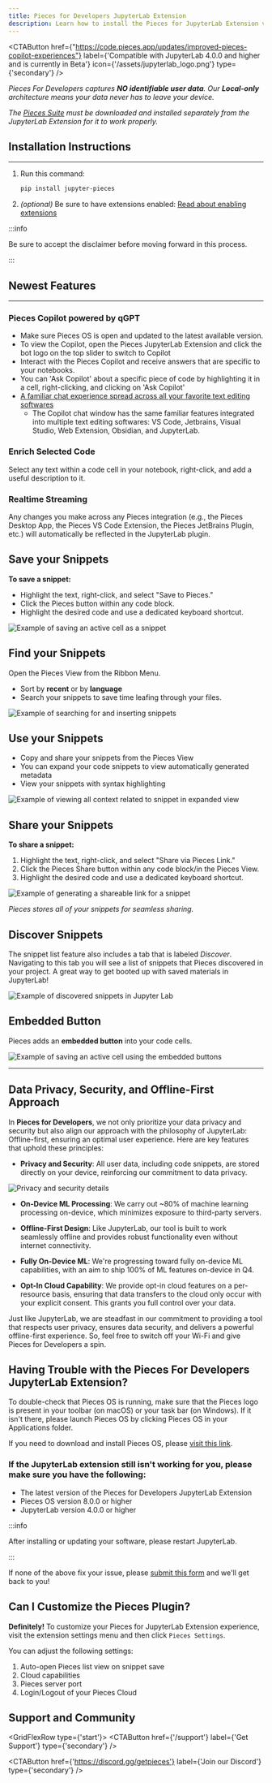 ```yaml
---
title: Pieces for Developers JupyterLab Extension
description: Learn how to install the Pieces for JupyterLab Extension via the PYPI Manager, Pip, and Conda.
---
```



<CTAButton
  href={"https://code.pieces.app/updates/improved-pieces-copilot-experiences"}
  label={'Compatible with JupyterLab 4.0.0 and higher and is currently in Beta'}
  icon={'/assets/jupyterlab_logo.png'}
  type={'secondary'}
/>

<MiniSpacer />

_Pieces For Developers captures **NO identifiable user data**. Our **Local-only** architecture means your data never has to leave your device._

_The [Pieces Suite](/installation-getting-started/what-am-i-installing) must be downloaded and installed separately from the JupyterLab Extension for it to work properly._

## Installation Instructions

---

1. Run this command:
    ```sh
    pip install jupyter-pieces
    ```
2. *(optional)* Be sure to have extensions enabled: [Read about enabling extensions](https://tljh.jupyter.org/en/latest/howto/admin/enable-extensions.html)

:::info

Be sure to accept the disclaimer before moving forward in this process.

:::

## Newest Features

---

### Pieces Copilot powered by qGPT
- Make sure Pieces OS is open and updated to the latest available version.
- To view the Copilot, open the Pieces JupyterLab Extension and click the bot logo on the top slider to switch to Copilot
- Interact with the Pieces Copilot and receive answers that are specific to your notebooks.
- You can 'Ask Copilot' about a specific piece of code by highlighting it in a cell, right-clicking, and clicking on 'Ask Copilot'
- [A familiar chat experience spread across all your favorite text editing softwares](/features/pieces-copilot#plugin-integrations)
    - The Copilot chat window has the same familiar features integrated into multiple text editing softwares: VS Code, Jetbrains, Visual Studio, Web Extension, Obsidian, and JupyterLab.

### Enrich Selected Code
Select any text within a code cell in your notebook, right-click, and add a useful description to it.

### Realtime Streaming
Any changes you make across any Pieces integration (e.g., the Pieces Desktop App, the Pieces VS Code Extension, the Pieces JetBrains Plugin, etc.) will automatically be reflected in the JupyterLab plugin.

## Save your Snippets

**To save a snippet:**

- Highlight the text, right-click, and select "Save to Pieces."
- Click the Pieces button within any code block.
- Highlight the desired code and use a dedicated keyboard shortcut.

![Example of saving an active cell as a snippet](https://storage.googleapis.com/pieces_multimedia/PROMOTIONAL/PIECES_FOR_DEVELOPERS/JUPYTER/MACOS/RIGHT_CLICK_SAVE_SELECTION/16X9/PIECES_FOR_DEVELOPERS-JUPYTER-RIGHT_CLICK_SAVE_SELECTION-16X9-MACOS-6_22_2023.gif)

## Find your Snippets

Open the Pieces View from the Ribbon Menu.

- Sort by **recent** or by **language**
- Search your snippets to save time leafing through your files.

![Example of searching for and inserting snippets](https://storage.googleapis.com/pieces_multimedia/PROMOTIONAL/PIECES_FOR_DEVELOPERS/JUPYTER/MACOS/SEARCH_AND_INSERT/16X9/PIECES_FOR_DEVELOPERS-JUPYTER-SEARCH_AND_INSERT-16X9-MACOS-6_22_2023.gif)

## Use your Snippets

- Copy and share your snippets from the Pieces View
- You can expand your code snippets to view automatically generated metadata
- View your snippets with syntax highlighting

![Example of viewing all context related to snippet in expanded view](https://storage.googleapis.com/pieces_multimedia/PROMOTIONAL/PIECES_FOR_DEVELOPERS/JUPYTER/MACOS/EXPANDED_VIEW/16X9/PIECES_FOR_DEVELOPERS-JUPYTER-EXPANDED_VIEW-16X9-MACOS-6_22_2023.gif)

## Share your Snippets

**To share a snippet:**

1. Highlight the text, right-click, and select "Share via Pieces Link."
2. Click the Pieces Share button within any code block/in the Pieces View.
3. Highlight the desired code and use a dedicated keyboard shortcut.

![Example of generating a shareable link for a snippet](https://storage.googleapis.com/pieces_multimedia/PROMOTIONAL/PIECES_FOR_DEVELOPERS/JUPYTER/MACOS/SNIPPET_BUTTON_SHARE/16X9/PIECES_FOR_DEVELOPERS-JUPYTER-SNIPPET_BUTTON_SHARE-16X9-MACOS-6_22_2023.gif)

_Pieces stores all of your snippets for seamless sharing._

## Discover Snippets

The snippet list feature also includes a tab that is labeled *Discover*. Navigating to this tab you will see a list of snippets that Pieces discovered in your project. A great way to get booted up with saved materials in JupyterLab!

![Example of discovered snippets in Jupyter Lab](/jupyterlab/PIECES_FOR_DEVELOPERS-JUPYTER-MACOS-SNIPPET_DISCOVERY-jupyterlab-snippet-discovery.gif)

## Embedded Button

Pieces adds an **embedded button** into your code cells.

![Example of saving an active cell using the embedded buttons](https://storage.googleapis.com/pieces_multimedia/PROMOTIONAL/PIECES_FOR_DEVELOPERS/JUPYTER/MACOS/EMBEDDED_BUTTON_SAVE_ACTIVE_CELL/16X9/PIECES_FOR_DEVELOPERS-JUPYTER-EMBEDDED_BUTTON_SAVE_ACTIVE_CELL-16X9-MACOS-6_22_2023.gif)

---

## Data Privacy, Security, and Offline-First Approach

In **Pieces for Developers**, we not only prioritize your data privacy and security but also align our approach with the philosophy of JupyterLab: Offline-first, ensuring an optimal user experience. Here are key features that uphold these principles:

- **Privacy and Security**: All user data, including code snippets, are stored directly on your device, reinforcing our commitment to data privacy.

![Privacy and security details](/assets/jupyterlab/finder_window_privacy.png)

- **On-Device ML Processing**: We carry out ~80% of machine learning processing on-device, which minimizes exposure to third-party servers.

- **Offline-First Design**: Like JupyterLab, our tool is built to work seamlessly offline and provides robust functionality even without internet connectivity.

- **Fully On-Device ML**: We're progressing toward fully on-device ML capabilities, with an aim to ship 100% of ML features on-device in Q4.

- **Opt-In Cloud Capability**: We provide opt-in cloud features on a per-resource basis, ensuring that data transfers to the cloud only occur with your explicit consent. This grants you full control over your data.

Just like JupyterLab, we are steadfast in our commitment to providing a tool that respects user privacy, ensures data security, and delivers a powerful offline-first experience. So, feel free to switch off your Wi-Fi and give Pieces for Developers a spin.

## Having Trouble with the Pieces For Developers JupyterLab Extension?

To double-check that Pieces OS is running, make sure that the Pieces logo is present in your toolbar (on macOS) or your task bar (on Windows). If it isn't there, please launch Pieces OS by clicking Pieces OS in your Applications folder.

If you need to download and install Pieces OS, please [visit this link](/installation-getting-started/what-am-i-installing).

### If the JupyterLab extension still isn't working for you, please make sure you have the following:
- The latest version of the Pieces for Developers JupyterLab Extension
- Pieces OS version 8.0.0 or higher
- JupyterLab version 4.0.0 or higher

:::info

After installing or updating your software, please restart JupyterLab.

:::

If none of the above fix your issue, please [submit this form](https://getpieces.typeform.com/jupyterlab) and we'll get back to you!

## Can I Customize the Pieces Plugin?

**Definitely!** To customize your Pieces for JupyterLab Extension experience, visit the extension settings menu and then click `Pieces Settings`.

You can adjust the following settings:

1. Auto-open Pieces list view on snippet save
2. Cloud capabilities
3. Pieces server port
4. Login/Logout of your Pieces Cloud

## Support and Community

<GridFlexRow type={'start'}>
  <CTAButton
    href={'/support'}
    label={'Get Support'}
    type={'secondary'}
  />

  <CTAButton
    href={'https://discord.gg/getpieces'}
    label={'Join our Discord'}
    type={'secondary'}
  />
</GridFlexRow>
